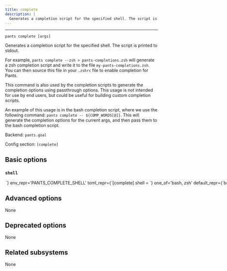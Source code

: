 ```yaml
---
title: complete
description: |
  Generates a completion script for the specified shell. The script is printed to stdout.
---
```



---

```
pants complete [args]
```

Generates a completion script for the specified shell. The script is printed to stdout.

For example, `pants complete --zsh > pants-completions.zsh` will generate a zsh completion script and write it to the file `my-pants-completions.zsh`. You can then source this file in your `.zshrc` file to enable completion for Pants.

This command is also used by the completion scripts to generate the completion options using passthrough options. This usage is not intended for use by end users, but could be useful for building custom completion scripts.

An example of this usage is in the bash completion script, where we use the following command: `pants complete -- ${COMP_WORDS[@]}`. This will generate the completion options for the current args, and then pass them to the bash completion script.

Backend: <span className="color--primary">`pants.goal`</span>

Config section: <span className="color--primary">`[complete]`</span>

<span className={styles.options}>

## Basic options

### `shell`

<Option
  cli_repr={`--complete-shell=<Shell>`}
  env_repr='PANTS_COMPLETE_SHELL'
  toml_repr={`[complete]
shell = <Shell>`}
  one_of='bash, zsh'
  default_repr={`bash`}
>

Which shell completion type should be printed to stdout.

</Option>

## Advanced options

None

## Deprecated options

None

## Related subsystems

None

</span>
